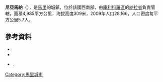 '''尼亞馬納'''（{{lang-fr|Niamana}}），是[[馬里|馬里]]的城鎮，位於該國西南部，由[[庫利科羅區|庫利科羅區]]的[[納拉省|納拉省]]負責管轄，面積4,985平方公里，海拔高度309米，2009年人口28,166，人口密度每平方公里5.7人。

==參考資料==
*{{citation | url=http://instat.gov.ml/documentation/koulikoro.pdf | publisher=République de Mali: Institut National de la Statistique | title=Resultats Provisoires RGPH 2009 (Région de Koulikoro) | language=fr | accessdate=2015-07-25 | archive-date=2012-08-09 | archive-url=https://www.webcitation.org/69n7lJmI7?url=http://instat.gov.ml/documentation/koulikoro.pdf | dead-url=no }}
*{{citation | title=Communes de la Région de Koulikoro | publisher=Ministère de l’administration territoriale et des collectivités locales, République du Mali | url=http://www.matcl.gov.ml/pdf/ComRegKoulikoro.pdf | language=fr | deadurl=yes | archiveurl=https://web.archive.org/web/20120309074136/http://www.matcl.gov.ml/pdf/ComRegKoulikoro.pdf | archivedate=2012-03-09 }}
*{{citation | title=Plan de Sécurité Alimentaire Commune Rurale de Niamana 2007-2011 | publisher=Commissariat à la Sécurité Alimentaire, République du Mali, USAID-Mali | year=2007 | url=http://www.aec.msu.edu/fs2/mali_fd_strtgy/plans/koulikoro/nara/psa_niamana.pdf | language=fr | deadurl=yes | archiveurl=https://web.archive.org/web/20120915064819/http://www.aec.msu.edu/fs2/mali_fd_strtgy/plans/koulikoro/nara/psa_niamana.pdf | archivedate=2012年9月15日 | df= }}.

{{Coord|14|28|25|N|7|28|10|W|display=title}}

{{塞古區}}

[[Category:馬里城市|Category:馬里城市]]


{{Mali-geo-stub}}